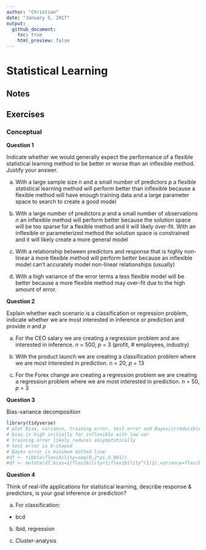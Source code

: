 ```yaml
---
author: "Christian"
date: "January 5, 2017"
output:
  github_document:
    toc: true
    html_preview: false
---
```


# Statistical Learning {#stat-learning}

## Notes

## Exercises

### Conceptual
__Question 1__

Indicate whether we would generally expect the performance of a flexible statistical learning method to be better or worse than an inflexible method. Justify your answer.

a) With a large sample size _n_ and a small number of predictors _p_ a flexible statistical learning method will perform better than inflexible because a flexible method will have enough training data and a large parameter space to search to create a good model

b) With a large number of predictors _p_ and a small number of observations _n_ an inflexible method will perform better because the solution space will be too sparse for a flexible method and it will likely over-fit. With an inflexible or parameterized method the solution space is constrained and it will likely create a more general model

c) With a relationship between predictors and response that is highly non-linear a more flexible method will perform better because an inflexible model can't accurately model non-linear relationships (usually)

d) With a high variance of the error terms a less flexible model will be better because a more flexible method may over-fit due to the high amount of error.

__Question 2__

Explain whether each scenario is a classification or regression problem, indicate whether we are most interested in inference or prediction and provide _n_ and _p_

a) For the CEO salary we are creating a regression problem and are interested in inference. _n_ = 500, _p_ = 3 (profit, # employees, industry)

b) With the product launch we are creating a classification problem where we are most interested in prediction. _n_ = 20, _p_ = 13

c) For the Forex change are creating a regression problem we are creating a regression problem where we are most interested in prediction. _n_ = 50, _p_ = 3

__Question 3__

Bias-variance decomposition

```r
library(tidyverse)
# plot bias, variance, training error, test error and Bayes/irreducible error curves going from less flexible to more flexible stat learning methods
# bias is high initially for inflexible with low var
# training error likely reduces assymptotically
# test error is U-shaped
# Bayes error is minimum dotted line
#df <- tibble(flexibility=seq(0,2*pi,0.001))
#df <- mutate(df,bias=1/flexibility+1/flexibility^(1/2),variance=flexibility^(1/2),training_error=1/flexibility + 1, test_error=1,irreducible_error=rep(1,100))


```

__Question 4__

Think of real-life applications for statistical learning, describe response & predictors, is your goal inference or prediction?

a) For classification:
  +  bcd

b) Ibid, regression

c) Cluster-analysis
